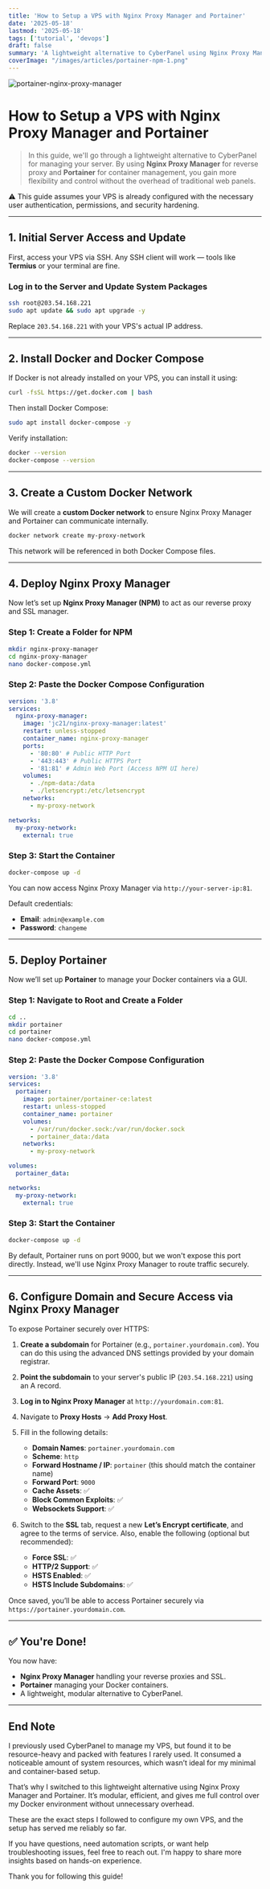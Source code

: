 ```yaml
---
title: 'How to Setup a VPS with Nginx Proxy Manager and Portainer'
date: '2025-05-18'
lastmod: '2025-05-18'
tags: ['tutorial', 'devops']
draft: false
summary: 'A lightweight alternative to CyberPanel using Nginx Proxy Manager for reverse proxy and Portainer for Docker container management.'
coverImage: "/images/articles/portainer-npm-1.png"
---
```


![portainer-nginx-proxy-manager](/images/articles/portainer-npm-1.png)

# How to Setup a VPS with Nginx Proxy Manager and Portainer

> In this guide, we'll go through a lightweight alternative to CyberPanel for managing your server. By using **Nginx Proxy Manager** for reverse proxy and **Portainer** for container management, you gain more flexibility and control without the overhead of traditional web panels.

⚠️ This guide assumes your VPS is already configured with the necessary user authentication, permissions, and security hardening.

---

## 1. Initial Server Access and Update

First, access your VPS via SSH. Any SSH client will work — tools like **Termius** or your terminal are fine.

### Log in to the Server and Update System Packages

```bash
ssh root@203.54.168.221
sudo apt update && sudo apt upgrade -y
```

Replace `203.54.168.221` with your VPS's actual IP address.

---

## 2. Install Docker and Docker Compose

If Docker is not already installed on your VPS, you can install it using:

```bash
curl -fsSL https://get.docker.com | bash
```

Then install Docker Compose:

```bash
sudo apt install docker-compose -y
```

Verify installation:

```bash
docker --version
docker-compose --version
```

---

## 3. Create a Custom Docker Network

We will create a **custom Docker network** to ensure Nginx Proxy Manager and Portainer can communicate internally.

```bash
docker network create my-proxy-network
```

This network will be referenced in both Docker Compose files.

---

## 4. Deploy Nginx Proxy Manager

Now let’s set up **Nginx Proxy Manager (NPM)** to act as our reverse proxy and SSL manager.

### Step 1: Create a Folder for NPM

```bash
mkdir nginx-proxy-manager
cd nginx-proxy-manager
nano docker-compose.yml
```

### Step 2: Paste the Docker Compose Configuration

```yaml
version: '3.8'
services:
  nginx-proxy-manager:
    image: 'jc21/nginx-proxy-manager:latest'
    restart: unless-stopped
    container_name: nginx-proxy-manager
    ports:
      - '80:80' # Public HTTP Port
      - '443:443' # Public HTTPS Port
      - '81:81' # Admin Web Port (Access NPM UI here)
    volumes:
      - ./npm-data:/data
      - ./letsencrypt:/etc/letsencrypt
    networks:
      - my-proxy-network

networks:
  my-proxy-network:
    external: true
```

### Step 3: Start the Container

```bash
docker-compose up -d
```

You can now access Nginx Proxy Manager via `http://your-server-ip:81`.

Default credentials:

- **Email**: `admin@example.com`
- **Password**: `changeme`

---

## 5. Deploy Portainer

Now we’ll set up **Portainer** to manage your Docker containers via a GUI.

### Step 1: Navigate to Root and Create a Folder

```bash
cd ..
mkdir portainer
cd portainer
nano docker-compose.yml
```

### Step 2: Paste the Docker Compose Configuration

```yaml
version: '3.8'
services:
  portainer:
    image: portainer/portainer-ce:latest
    restart: unless-stopped
    container_name: portainer
    volumes:
      - /var/run/docker.sock:/var/run/docker.sock
      - portainer_data:/data
    networks:
      - my-proxy-network

volumes:
  portainer_data:

networks:
  my-proxy-network:
    external: true
```

### Step 3: Start the Container

```bash
docker-compose up -d
```

By default, Portainer runs on port 9000, but we won't expose this port directly. Instead, we'll use Nginx Proxy Manager to route traffic securely.

---

## 6. Configure Domain and Secure Access via Nginx Proxy Manager

To expose Portainer securely over HTTPS:

1. **Create a subdomain** for Portainer (e.g., `portainer.yourdomain.com`). You can do this using the advanced DNS settings provided by your domain registrar.

2. **Point the subdomain** to your server's public IP (`203.54.168.221`) using an A record.

3. **Log in to Nginx Proxy Manager** at `http://yourdomain.com:81`.

4. Navigate to **Proxy Hosts** → **Add Proxy Host**.

5. Fill in the following details:

   * **Domain Names**: `portainer.yourdomain.com`
   * **Scheme**: `http`
   * **Forward Hostname / IP**: `portainer` (this should match the container name)
   * **Forward Port**: `9000`
   * **Cache Assets**: ✅
   * **Block Common Exploits**: ✅
   * **Websockets Support**: ✅

6. Switch to the **SSL** tab, request a new **Let’s Encrypt certificate**, and agree to the terms of service. Also, enable the following (optional but recommended):

   * **Force SSL**: ✅
   * **HTTP/2 Support**: ✅
   * **HSTS Enabled**: ✅
   * **HSTS Include Subdomains**: ✅

Once saved, you’ll be able to access Portainer securely via `https://portainer.yourdomain.com`.

---

## ✅ You're Done!

You now have:

- **Nginx Proxy Manager** handling your reverse proxies and SSL.
- **Portainer** managing your Docker containers.
- A lightweight, modular alternative to CyberPanel.

---

## End Note

I previously used CyberPanel to manage my VPS, but found it to be resource-heavy and packed with features I rarely used. It consumed a noticeable amount of system resources, which wasn’t ideal for my minimal and container-based setup.

That’s why I switched to this lightweight alternative using Nginx Proxy Manager and Portainer. It’s modular, efficient, and gives me full control over my Docker environment without unnecessary overhead.

These are the exact steps I followed to configure my own VPS, and the setup has served me reliably so far.

If you have questions, need automation scripts, or want help troubleshooting issues, feel free to reach out. I'm happy to share more insights based on hands-on experience.

Thank you for following this guide!

